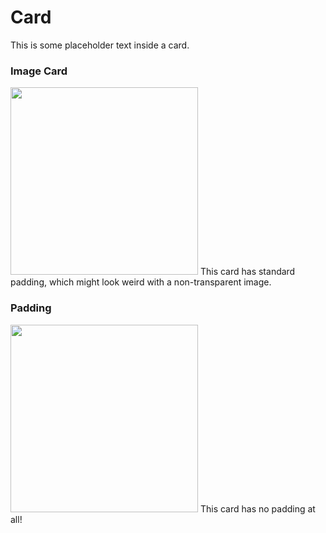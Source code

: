 
<Meta title="Layout|Card" component={Card} />

# Card

<Preview>
  <Story name="Card">
    <Card>This is some placeholder text inside a card.</Card>
  </Story>
</Preview>

### Image Card

<Preview>
  <Story name="Image Card">
    <Card>
      <img
        width="300px"
        src="https://online.ntnu.no/media/images/responsive/sm/72f7113d-3833-4ca5-a498-4eccbb833db7.png"
      />
      <Paragraph>This card has standard padding, which might look weird with a non-transparent image.</Paragraph>
    </Card>
  </Story>
</Preview>

### Padding

<Preview>
  <Story name="Card With Padding">
    <Card style={{ padding: 0 }}>
      <img
        width="300px"
        src="https://online.ntnu.no/media/images/responsive/sm/72f7113d-3833-4ca5-a498-4eccbb833db7.png"
      />
      <Paragraph>This card has no padding at all!</Paragraph>
    </Card>
  </Story>
</Preview>
